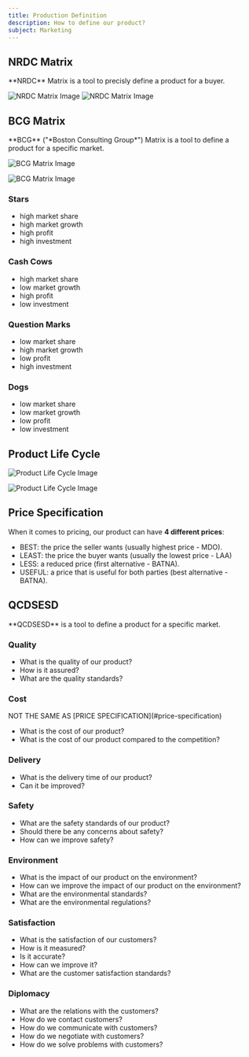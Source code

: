 ```yaml
---
title: Production Definition
description: How to define our product? 
subject: Marketing
---
```



## NRDC Matrix

<Callout type="info">
    **NRDC** Matrix is a tool to precisly define a product for a buyer.
</Callout>

<img
  className="dark"
  src="/marketing/intl-marketing/nrdc-matrix-dark.png"
  alt="NRDC Matrix Image"
/>
<img
  className="light"
  src="/marketing/intl-marketing/nrdc-matrix-light.png"
  alt="NRDC Matrix Image"
/>

## BCG Matrix

<Callout type="info">
    **BCG** ("*Boston Consulting Group*") Matrix is a tool to define a product for a specific market.
</Callout>

<img
  className="light"
  src="/marketing/intl-marketing/bcg-matrix-light.png"
  alt="BCG Matrix Image"
/>

<img
  className="dark"
  src="/marketing/intl-marketing/bcg-matrix-dark.png"
  alt="BCG Matrix Image"
/>

### Stars

- <span class="highlight green font-bold">high</span> market share
- <span class="highlight green font-bold">high</span> market growth
- <span class="highlight green font-bold">high</span> profit
- <span class="highlight green font-bold">high</span> investment

### Cash Cows

- <span class="highlight green font-bold">high</span> market share
- <span class="highlight red font-bold">low</span> market growth
- <span class="highlight green font-bold">high</span> profit
- <span class="highlight red font-bold">low</span> investment

### Question Marks

- <span class="highlight red font-bold">low</span> market share
- <span class="highlight green font-bold">high</span> market growth
- <span class="highlight red font-bold">low</span> profit
- <span class="highlight green font-bold">high</span> investment

### Dogs

- <span class="highlight red font-bold">low</span> market share
- <span class="highlight red font-bold">low</span> market growth
- <span class="highlight red font-bold">low</span> profit
- <span class="highlight red font-bold">low</span> investment

## Product Life Cycle

<img
  className="light"
  src="/marketing/intl-marketing/product-cycle-light.png"
  alt="Product Life Cycle Image"
/>

<img
  className="dark"
  src="/marketing/intl-marketing/product-cycle-dark.png"
  alt="Product Life Cycle Image"
/>

## Price Specification

When it comes to pricing, our product can have **4 different prices**:

- <span class="highlight green">BEST</span>: the price the seller wants (usually highest price - <span class="highlight">MDO</span>).
- <span class="highlight red">LEAST</span>: the price the buyer wants (usually the lowest price - <span class="highlight">LAA</span>)
- <span class="highlight orange">LESS</span>: a reduced price (first alternative - <span class="highlight">BATNA</span>).
- <span class="highlight green">USEFUL</span>: a price that is useful for both parties (best alternative - <span class="highlight">BATNA</span>).

## QCDSESD

<Callout type="info">
    **QCDSESD** is a tool to define a product for a specific market.
</Callout>

### Quality

- What is the quality of our product?
- How is it assured?
- What are the quality standards?

### Cost

<Callout type="error" emoji="‼️">
    NOT THE SAME AS [PRICE SPECIFICATION](#price-specification)
</Callout>

- What is the cost of our product?
- What is the cost of our product compared to the competition?

### Delivery

- What is the delivery time of our product?
- Can it be improved?

### Safety

- What are the safety standards of our product?
- Should there be any concerns about safety?
- How can we improve safety?

### Environment

- What is the impact of our product on the environment?
- How can we improve the impact of our product on the environment?
- What are the environmental standards?
- What are the environmental regulations?

### Satisfaction

- What is the satisfaction of our customers?
- How is it measured?
- Is it accurate?
- How can we improve it?
- What are the customer satisfaction standards?

### Diplomacy

- What are the relations with the customers?
- How do we contact customers?
- How do we communicate with customers?
- How do we negotiate with customers?
- How do we solve problems with customers?